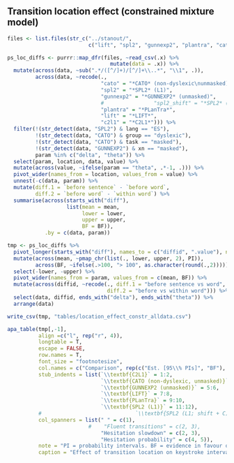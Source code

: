 ## Transition location effect (constrained mixture model)


```r

files <- list.files(str_c("../stanout/", 
                          c("lift", "spl2", "gunnexp2", "plantra", "cato", "c2l1")), pattern = "mogbetacon.+.csv", full.names = T) # "spl2_shift",

ps_loc_diffs <- purrr::map_dfr(files, ~read_csv(.x) %>% 
                                 mutate(data = .x)) %>% 
  mutate(across(data, ~sub(".*/([^/]+)/[^/]+\\..*", "\\1", .)),
         across(data, ~recode(., 
                              "cato" = "*CATO* (non-dyslexic\nunmasked)",
                              "spl2" = "*SPL2* (L1)", 
                              "gunnexp2" = "*GUNNEXP2* (unmasked)",
                              #                "spl2_shift" = "*SPL2* (L1; shift + C)", 
                              "plantra" = "*PLanTra*",
                              "lift" = "*LIFT*",
                              "c2l1" = "*C2L1*"))) %>% 
  filter(!(str_detect(data, "SPL2") & lang == "ES"),
         !(str_detect(data, "CATO") & group == "dyslexic"),
         !(str_detect(data, "CATO") & task == "masked"),
         !(str_detect(data, "GUNNEXP2") & xn == "masked"),
         param %in% c("delta", "theta")) %>%
  select(param, location, data, value) %>% 
  mutate(across(value, ~ifelse(param == "theta", .*-1, .))) %>% 
  pivot_wider(names_from = location, values_from = value) %>%
  unnest(-c(data, param)) %>% 
  mutate(diff.1 = `before sentence` - `before word`,
         diff.2 = `before word` - `within word`) %>% 
  summarise(across(starts_with("diff"), 
                   list(mean = mean, 
                        lower = lower, 
                        upper = upper, 
                        BF = BF)),
            .by = c(data, param)) 

tmp <- ps_loc_diffs %>% 
  pivot_longer(starts_with("diff"), names_to = c("diffid", ".value"), names_sep = "_") %>% 
  mutate(across(mean, ~pmap_chr(list(., lower, upper, 2), PI)),
         across(BF, ~ifelse(.>100, "> 100", as.character(round(.,2))))) %>% 
  select(-lower, -upper) %>% 
  pivot_wider(names_from = param, values_from = c(mean, BF)) %>% 
  mutate(across(diffid, ~recode(., diff.1 = "before sentence vs word",
                                diff.2 = "before vs within word"))) %>% 
  select(data, diffid, ends_with("delta"), ends_with("theta")) %>% 
  arrange(data)

write_csv(tmp, "tables/location_effect_constr_alldata.csv")

apa_table(tmp[,-1],
          align =c("l", rep("r", 4)), 
          longtable = T,
          escape = FALSE,
          row.names = T,
          font_size = "footnotesize",
          col.names = c("Comparison", rep(c("Est. [95\\% PIs]", "BF"), 2)),
          stub_indents = list(`\\textbf{C2L1}` = 1:2, 
                              `\\textbf{CATO (non-dyslexic, unmasked)}`= 3:4,
                              `\\textbf{GUNNEXP2 (unmasked)}` = 5:6,
                              `\\textbf{LIFT}` = 7:8,
                              `\\textbf{PLanTra}` = 9:10,
                              `\\textbf{SPL2 (L1)}` = 11:12),
          #                              `\\textbf{SPL2 (L1; shift + C)}` = 13:14),
          col_spanners = list(" " = c(1),
                          #    "Fluent transitions" = c(2, 3), 
                              "Hesitation slowdown" = c(2, 3), 
                              "Hesitation probability" = c(4, 5)),
          note = "PI = probability intervals. BF = evidence in favour of the alternative hypothesis over the null hypothesis.",
          caption = "Effect of transition location on keystroke intervals. Differences are shown on log scale (for durations) and logit scale for hesitation probability. 95\\% PIs in brackets.") 


```

